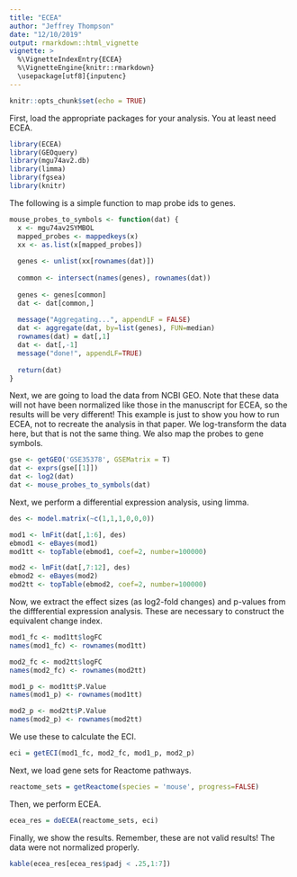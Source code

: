 ```yaml
---
title: "ECEA"
author: "Jeffrey Thompson"
date: "12/10/2019"
output: rmarkdown::html_vignette
vignette: >
  %\VignetteIndexEntry{ECEA}
  %\VignetteEngine{knitr::rmarkdown}
  \usepackage[utf8]{inputenc}
---
```


```r
knitr::opts_chunk$set(echo = TRUE)
```

First, load the appropriate packages for your analysis. You at least need ECEA.

```r
library(ECEA)
library(GEOquery)
library(mgu74av2.db)
library(limma)
library(fgsea)
library(knitr)
```

The following is a simple function to map probe ids to genes.

```r
mouse_probes_to_symbols <- function(dat) {
  x <- mgu74av2SYMBOL
  mapped_probes <- mappedkeys(x)
  xx <- as.list(x[mapped_probes])
  
  genes <- unlist(xx[rownames(dat)])
  
  common <- intersect(names(genes), rownames(dat))
  
  genes <- genes[common]
  dat <- dat[common,]
  
  message("Aggregating...", appendLF = FALSE)
  dat <- aggregate(dat, by=list(genes), FUN=median)
  rownames(dat) = dat[,1]
  dat <- dat[,-1]
  message("done!", appendLF=TRUE)
  
  return(dat)
}
```

Next, we are going to load the data from NCBI GEO. Note that these data will not have been normalized like those in the manuscript for ECEA, so the results will be very different! This example is just to show you how to run ECEA, not to recreate the analysis in that paper. We log-transform the data here, but that is not the same thing. We also map the probes to gene symbols.

```r
gse <- getGEO('GSE35378', GSEMatrix = T)
dat <- exprs(gse[[1]])
dat <- log2(dat)
dat <- mouse_probes_to_symbols(dat)
```

Next, we perform a differential expression analysis, using limma.

```r
des <- model.matrix(~c(1,1,1,0,0,0))

mod1 <- lmFit(dat[,1:6], des)
ebmod1 <- eBayes(mod1)
mod1tt <- topTable(ebmod1, coef=2, number=100000)

mod2 <- lmFit(dat[,7:12], des)
ebmod2 <- eBayes(mod2)
mod2tt <- topTable(ebmod2, coef=2, number=100000)
```

Now, we extract the effect sizes (as log2-fold changes) and p-values from the diffferential expression analysis. These are necessary to construct the equivalent change index.

```r
mod1_fc <- mod1tt$logFC
names(mod1_fc) <- rownames(mod1tt)

mod2_fc <- mod2tt$logFC
names(mod2_fc) <- rownames(mod2tt)

mod1_p <- mod1tt$P.Value
names(mod1_p) <- rownames(mod1tt)

mod2_p <- mod2tt$P.Value
names(mod2_p) <- rownames(mod2tt)
```

We use these to calculate the ECI.

```r
eci = getECI(mod1_fc, mod2_fc, mod1_p, mod2_p)
```

Next, we load gene sets for Reactome pathways.

```r
reactome_sets = getReactome(species = 'mouse', progress=FALSE)
```

Then, we perform ECEA.

```r
ecea_res = doECEA(reactome_sets, eci)
```

Finally, we show the results. Remember, these are not valid results! The data were not normalized properly.

```r
kable(ecea_res[ecea_res$padj < .25,1:7])
```
